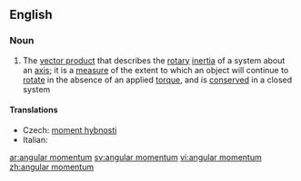 ==English==

===Noun===
{{wikipedia}}
{{en-noun|sg=[[angular]] [[momentum]]|angular momenta}}

#{{physics}} The [[vector product]] that describes the [[rotary]] [[inertia]] of a system about an [[axis]]; it is a [[measure]] of the extent to which an object will continue to [[rotate]] in the absence of an applied [[torque]], and is [[conserved]] in a closed system

====Translations====
{{trans-top|angular momentum}}
* Czech: [[moment hybnosti]] {{m}}
*Italian: {{t|it|momento angolare|m}}
{{trans-mid}}

{{trans-bottom}}

[[ar:angular momentum]]
[[sv:angular momentum]]
[[vi:angular momentum]]
[[zh:angular momentum]]